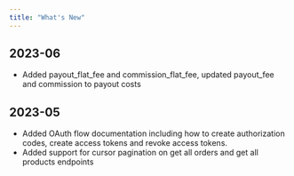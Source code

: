 ```yaml
---
title: "What's New"
---
```


## 2023-06
- Added payout_flat_fee and commission_flat_fee, updated payout_fee and commission to payout costs

## 2023-05
- Added OAuth flow documentation including how to create authorization codes, create access tokens and revoke access tokens.
- Added support for cursor pagination on get all orders and get all products endpoints
